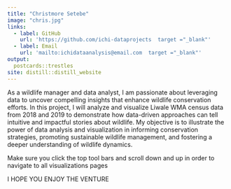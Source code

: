 ```yaml
---
title: "Christmore Setebe"
image: "chris.jpg"
links:
  - label: GitHub
    url: 'https://github.com/ichi-dataprojects  target ="_blank"'
  - label: Email
    url: 'mailto:ichidataanalysis@email.com  target ="_blank"'
output:
  postcards::trestles
site: distill::distill_website  
---
```


As a wildlife manager and data analyst, I am passionate about leveraging data to uncover compelling insights that enhance wildlife conservation efforts. In this project, I will analyze and visualize Liwale WMA census data from 2018 and 2019 to demonstrate how data-driven approaches can tell intuitive and impactful stories about wildlife. My objective is to illustrate the power of data analysis and visualization in informing conservation strategies, promoting sustainable wildlife management, and fostering a deeper understanding of wildlife dynamics.

Make sure you click the top tool bars and scroll down and up in order to navigate to all visualizations pages 

I HOPE YOU ENJOY THE VENTURE 

